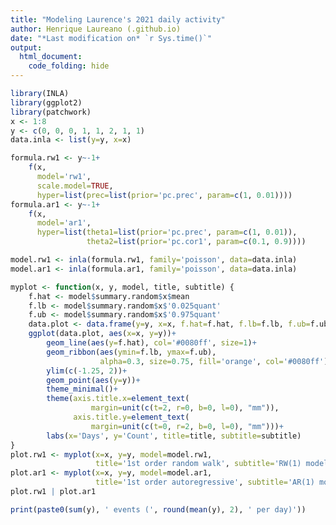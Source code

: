```yaml
---
title: "Modeling Laurence's 2021 daily activity"
author: Henrique Laureano (.github.io)
date: "*Last modification on* `r Sys.time()`"
output:
  html_document:
    code_folding: hide
---
```


```r
library(INLA)
library(ggplot2)
library(patchwork)
x <- 1:8
y <- c(0, 0, 0, 1, 1, 2, 1, 1)
data.inla <- list(y=y, x=x)

formula.rw1 <- y~-1+
    f(x,
      model='rw1',
      scale.model=TRUE,
      hyper=list(prec=list(prior='pc.prec', param=c(1, 0.01))))
formula.ar1 <- y~-1+
    f(x,
      model='ar1',
      hyper=list(theta1=list(prior='pc.prec', param=c(1, 0.01)),
                 theta2=list(prior='pc.cor1', param=c(0.1, 0.9))))

model.rw1 <- inla(formula.rw1, family='poisson', data=data.inla)
model.ar1 <- inla(formula.ar1, family='poisson', data=data.inla)
```

```r
myplot <- function(x, y, model, title, subtitle) {
    f.hat <- model$summary.random$x$mean
    f.lb <- model$summary.random$x$'0.025quant'
    f.ub <- model$summary.random$x$'0.975quant'
    data.plot <- data.frame(y=y, x=x, f.hat=f.hat, f.lb=f.lb, f.ub=f.ub)
    ggplot(data.plot, aes(x=x, y=y))+
        geom_line(aes(y=f.hat), col='#0080ff', size=1)+
        geom_ribbon(aes(ymin=f.lb, ymax=f.ub),
                    alpha=0.3, size=0.75, fill='orange', col='#0080ff')+
        ylim(c(-1.25, 2))+
        geom_point(aes(y=y))+
        theme_minimal()+
        theme(axis.title.x=element_text(
                  margin=unit(c(t=2, r=0, b=0, l=0), "mm")),
              axis.title.y=element_text(
                  margin=unit(c(t=0, r=2, b=0, l=0), "mm")))+
        labs(x='Days', y='Count', title=title, subtitle=subtitle)
}
plot.rw1 <- myplot(x=x, y=y, model=model.rw1,
                   title='1st order random walk', subtitle='RW(1) model') 
plot.ar1 <- myplot(x=x, y=y, model=model.ar1,
                   title='1st order autoregressive', subtitle='AR(1) model')
plot.rw1 | plot.ar1
```

```r
print(paste0(sum(y), ' events (', round(mean(y), 2), ' per day)'))
```
